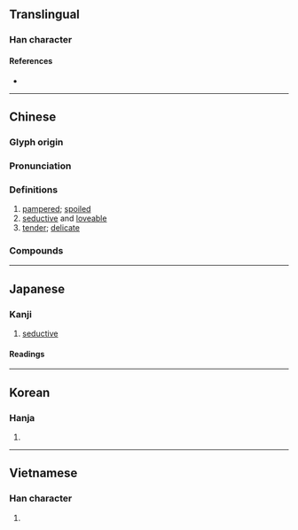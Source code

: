 {{also|娇}}
{{character info}}
==Translingual==

===Han character===
{{Han char|rn=38|rad=女|as=12|sn=15|four=42427|canj=VHKB|ids=⿰女喬}}

====References====
* {{Han ref|kx=0271.310|dkj=06739|dj=0539.220|hdz=21081.060|uh=5B0C|ud=23308|bh=BC62|bd=48226}}

----

==Chinese==
{{zh-forms|s=娇}}

===Glyph origin===
{{Han etym}}
{{Han compound|女|喬|ls=psc|c1=s|c2=p|t1=woman}}

===Pronunciation===
{{zh-pron
|m=jiāo
|c=giu1
|h=pfs=kiêu
|md=
|mn=kiau
|w=
|mc=y
|oc=y
|cat=a
}}

===Definitions===
{{zh-hanzi}}

# [[pampered]]; [[spoiled]]
# [[seductive]] and [[loveable]]
# [[tender]]; [[delicate]]

===Compounds===
{{zh-der|嬌愛|嬌嗔|嬌痴|嬌寵|嬌脆|嬌翠|嬌滴滴|嬌兒|嬌慣|嬌貴|嬌憨|嬌好|嬌客|嬌裡嬌氣|嬌美|嬌媚|嬌嫩|嬌妻|嬌氣|嬌嬈|嬌柔|嬌弱|嬌生慣養|嬌娃|嬌婉|嬌小|嬌小玲瓏|嬌羞|嬌豔|嬌養|嬌縱|嬌慵|嬌嫋不勝|嬌嬌滴滴|嬌妻美妾|嬌嬾|多嬌|嬌甜|慣養嬌生|嬌波|嬌花照水|嬌惰|嬌娘|嬌女|姻嬌|嬌逸|嬌皮嫩肉|千嬌百媚|嬌冶|嬌語|嬌若春花|嬌聲細語|嬌態|嬌情|嬌怯怯|嬌怯|嬌寒|嬌娜|嬌姿|嬌喘|嬌哥兒|嬌嬌啻啻|千嬌百態|嬌奼|嬌娥|撒嬌賣俏|東床嬌客|皮嬌肉嫩|百媚千嬌|玉嬌梨|柳嚲鶯嬌|撒嬌撒痴|撒嬌|東床嬌婿|藏嬌|龍袖嬌民|金屋藏嬌|香嬌玉嫩|阿嬌|軟玉嬌香|美嬌娘|嬌黃|妖嬌:iau-kiau;Min Nan}}

----

==Japanese==

===Kanji===
{{ja-kanji|grade=|rs=女12}}

# [[seductive]]

====Readings====
{{ja-readings
|goon=きょう<けう
|kanon=きょう<けう
|kun=なまめ-かし.い
}}

----

==Korean==

===Hanja===
{{ko-hanja|hangeul=교|rv=gyo|mr=kyo}}

# {{rfdef|ko|sort=女12}}

----

==Vietnamese==

===Han character===
{{vi-hantu|[[kiều]]|rs=女12}}

# {{rfdef|vi|sort=女12}}